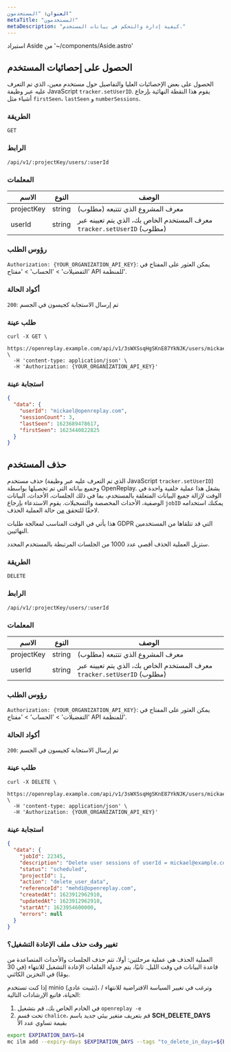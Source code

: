 ```yaml
---
العنوان: "المستخدمون"
metaTitle: "المستخدمون"
metaDescription: "كيفية إدارة والتحكم في بيانات المستخدم."
---
```

استيراد Aside من '~/components/Aside.astro'

## الحصول على إحصائيات المستخدم

الحصول على بعض الإحصائيات العليا والتفاصيل حول مستخدم معين، الذي تم التعرف عليه عبر وظيفة JavaScript `tracker.setUserID`. يقوم هذا النقطة النهائية بإرجاع أشياء مثل `firstSeen`، `lastSeen` و `numberSessions`.

### الطريقة
`GET`

### الرابط
`/api/v1/:projectKey/users/:userId`

### المعلمات

| الاسم | النوع | الوصف |
|----------|-------------|-------------|
| projectKey | string | معرف المشروع الذي تتتبعه (مطلوب) |
| userId | string | معرف المستخدم الخاص بك، الذي يتم تعيينه عبر `tracker.setUserID` (مطلوب) |

### رؤوس الطلب

`Authorization: {YOUR_ORGANIZATION_API_KEY}`: يمكن العثور على المفتاح في 'التفضيلات' > 'الحساب' > 'مفتاح API للمنظمة'.

### أكواد الحالة

`200`: تم إرسال الاستجابة كجيسون في الجسم

### طلب عينة


```shell
curl -X GET \
  https://openreplay.example.com/api/v1/3sWXSsqHgSKnE87YkNJK/users/mickael@openreplay.com \
  -H 'content-type: application/json' \
  -H 'Authorization: {YOUR_ORGANIZATION_API_KEY}'
```


### استجابة عينة


```json
{
  "data": {
    "userId": "mickael@openreplay.com",
    "sessionCount": 3,
    "lastSeen": 1623689478617,
    "firstSeen": 1623440822825
  }
}
```


## حذف المستخدم

حذف مستخدم (الذي تم التعرف عليه عبر وظيفة JavaScript `tracker.setUserID`) وجميع بياناته التي تم تحصيلها بواسطة OpenReplay. يشغل هذا عملية خلفية واحدة في الوقت لإزالة جميع البيانات المتعلقة بالمستخدم، بما في ذلك الجلسات، الأحداث، البيانات الوصفية، الأحداث المخصصة والتسجيلات. يقوم الاستدعاء بإرجاع `jobID` يمكنك استخدامه لاحقًا للتحقق [من](/api/jobs#getjobdetails) حالة العملية الحذف.

هذا يأتي في الوقت المناسب لمعالجة طلبات GDPR التي قد تتلقاها من المستخدمين النهائيين.

<Aside type="note">
	ستزيل العملية الحذف أقصى عدد 1000 من الجلسات المرتبطة بالمستخدم المحدد.
</Aside>

### الطريقة
`DELETE`

### الرابط
`/api/v1/:projectKey/users/:userId`

### المعلمات

| الاسم | النوع | الوصف |
|----------|-------------|-------------|
| projectKey | string | معرف المشروع الذي تتتبعه (مطلوب) |
| userId | string | معرف المستخدم الخاص بك، الذي يتم تعيينه عبر `tracker.setUserID` (مطلوب) |

### رؤوس الطلب

`Authorization: {YOUR_ORGANIZATION_API_KEY}`: يمكن العثور على المفتاح في 'التفضيلات' > 'الحساب' > 'مفتاح API للمنظمة'.

### أكواد الحالة

`200`: تم إرسال الاستجابة كجيسون في الجسم

### طلب عينة


```shell
curl -X DELETE \
  https://openreplay.example.com/api/v1/3sWXSsqHgSKnE87YkNJK/users/mickael@example.com \
  -H 'content-type: application/json' \
  -H 'Authorization: {YOUR_ORGANIZATION_API_KEY}'
```


### استجابة عينة


```json
{
  "data": {
    "jobId": 22345,
    "description": "Delete user sessions of userId = mickael@example.com",
    "status": "scheduled",
    "projectId": 1,
    "action": "delete_user_data",
    "referenceId": "mehdi@openreplay.com",
    "createdAt": 1623912962910,
    "updatedAt": 1623912962910,
    "startAt": 1623954600000,
    "errors": null
  }
}
```


### تغيير وقت حذف ملف الإعادة التشغيل؟

العملية الحذف هي عملية مرحلتين: أولا، تتم حذف الجلسات والأحداث المتصاعدة من قاعدة البيانات في وقت الليل. ثانيًا، يتم جدولة الملفات الإعادة التشغيل للانتهاء (في 30 يومًا) في التخزين الكائني.

إذا كنت تستخدم minio (تثبيت عادي)، وترغب في تغيير السياسة الافتراضية للانتهاء / الحياة، فاتبع الإرشادات التالية:
1. في الخادم الخاص بك، قم بتشغيل `openreplay -e`
2. تحت قسم `chalice`، قم بتعريف متغير بيئي جديد باسم **SCH_DELETE_DAYS** بقيمة تساوي عدد الأ
```bash
export EXPIRATION_DAYS=14
mc ilm add --expiry-days $EXPIRATION_DAYS --tags "to_delete_in_days=${EXPIRATION_DAYS}" minio/mobs
```
